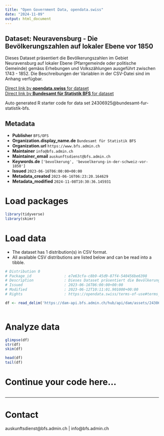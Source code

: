 ```yaml
---
title: "Open Government Data, opendata.swiss"
date: "2024-11-09"
output: html_document
---
```


## Dataset: Neuravensburg - Die Bevölkerungszahlen auf lokaler Ebene vor 1850

Dieses Dataset präsentiert die Bevölkerungszahlen im Gebiet Neuravensburg auf lokaler Ebene (Pfarrgemeinde oder politische Gemeinde) gemäss Erhebungen und Volkszählungen ausgeführt zwischen 1743 - 1852. Die Beschreibungen der Variablen in der CSV-Datei sind im Anhang verfügbar.

[Direct link by **opendata.swiss** for dataset](https://opendata.swiss/de/dataset/neuravensburg-die-bevolkerungszahlen-auf-lokaler-ebene-vor-1850)<br>
[Direct link by **Bundesamt für Statistik BFS** for dataset](https://www.bfs.admin.ch/asset/de/ts-x-01-2223-EN)

Auto generated R starter code for data set 24306925@bundesamt-fur-statistik-bfs.

## Metadata

- **Publisher** `BFS/OFS`
- **Organization.display_name.de** `Bundesamt für Statistik BFS`
- **Organization.url** `https://www.bfs.admin.ch`
- **Maintainer** `info@bfs.admin.ch`
- **Maintainer_email** `auskunftsdienst@bfs.admin.ch`
- **Keywords.de** `['bevolkerung', 'bevoelkerung-in-der-schweiz-vor-1850']`
- **Issued** `2023-06-16T06:00:00+00:00`
- **Metadata_created** `2023-06-16T06:23:20.164629`
- **Metadata_modified** `2024-11-08T10:30:36.145931`


# Load packages

```r

library(tidyverse)
library(skimr)

```

# Load data

-   The dataset has 1 distribution(s) in CSV format.
-   All available CSV distributions are listed below and can be read into a tibble.

```r

# Distribution 0
# Package_id               : e7e63cfa-c8b9-45d9-87f4-540456be6398
# Description              : Dieses Dataset präsentiert die Bevölkerungszahlen im Gebiet Neuravensburg auf lokaler Ebene (Pfarrgemeinde oder politische Gemeinde) gemäss Erhebungen und Volkszählungen ausgeführt zwischen 1743 - 1852. Die Beschreibungen der Variablen in der CSV-Datei sind im Anhang verfügbar.
# Issued                   : 2023-06-16T06:00:00+00:00
# Modified                 : 2023-06-12T10:11:01.901000+00:00
# Rights                   : https://opendata.swiss/terms-of-use#terms_by_ask

df <- read_delim('https://dam-api.bfs.admin.ch/hub/api/dam/assets/24306941/master')



```

# Analyze data

```r

glimpse(df)
str(df)
skim(df)

head(df)
tail(df)

```

# Continue your code here...

```r

```

------------------------------------------------------------------------

# Contact

auskunftsdienst@bfs.admin.ch | info@bfs.admin.ch
